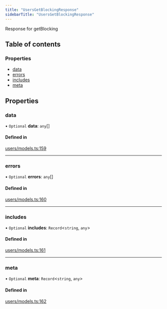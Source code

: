 ```yaml
---
title: "UsersGetBlockingResponse"
sidebarTitle: "UsersGetBlockingResponse"
---
```


Response for getBlocking

## Table of contents

### Properties

- [data](/xdks/typescript/reference/interfaces/UsersGetBlockingResponse#data)
- [errors](/xdks/typescript/reference/interfaces/UsersGetBlockingResponse#errors)
- [includes](/xdks/typescript/reference/interfaces/UsersGetBlockingResponse#includes)
- [meta](/xdks/typescript/reference/interfaces/UsersGetBlockingResponse#meta)

## Properties

### data

• `Optional` **data**: `any`[]

#### Defined in

[users/models.ts:159](https://github.com/xdevplatform/xdk/blob/298ca9350d035e40e7c8ee0753c50052819a41e2/xdk/typescript/src/users/models.ts#L159)

___

### errors

• `Optional` **errors**: `any`[]

#### Defined in

[users/models.ts:160](https://github.com/xdevplatform/xdk/blob/298ca9350d035e40e7c8ee0753c50052819a41e2/xdk/typescript/src/users/models.ts#L160)

___

### includes

• `Optional` **includes**: `Record`\<`string`, `any`\>

#### Defined in

[users/models.ts:161](https://github.com/xdevplatform/xdk/blob/298ca9350d035e40e7c8ee0753c50052819a41e2/xdk/typescript/src/users/models.ts#L161)

___

### meta

• `Optional` **meta**: `Record`\<`string`, `any`\>

#### Defined in

[users/models.ts:162](https://github.com/xdevplatform/xdk/blob/298ca9350d035e40e7c8ee0753c50052819a41e2/xdk/typescript/src/users/models.ts#L162)
